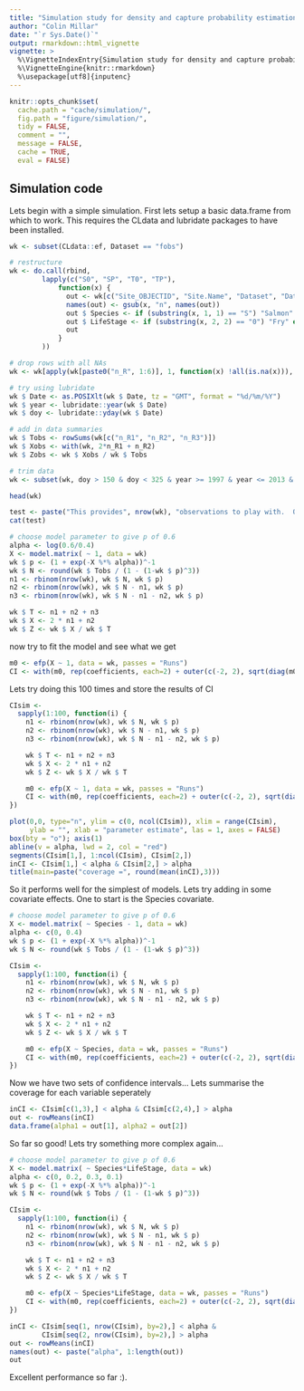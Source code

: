 ```yaml
---
title: "Simulation study for density and capture probability estimation from electrofishing data"
author: "Colin Millar"
date: "`r Sys.Date()`"
output: rmarkdown::html_vignette
vignette: >
  %\VignetteIndexEntry{Simulation study for density and capture probability estimation from electrofishing data}
  %\VignetteEngine{knitr::rmarkdown}
  %\usepackage[utf8]{inputenc}
---
```


```r
knitr::opts_chunk$set(
  cache.path = "cache/simulation/",
  fig.path = "figure/simulation/",
  tidy = FALSE,
  comment = "",
  message = FALSE,
  cache = TRUE,
  eval = FALSE)
```

## Simulation code

Lets begin with a simple simulation.  First lets setup a basic data.frame from which to work.  This requires the CLdata and lubridate packages to have been installed.

```r
wk <- subset(CLdata::ef, Dataset == "fobs")

# restructure
wk <- do.call(rbind,
        lapply(c("S0", "SP", "T0", "TP"),
            function(x) {
              out <- wk[c("Site_OBJECTID", "Site.Name", "Dataset", "Date", "Runs", "Area", paste0(x, "_R", 1:6))]
              names(out) <- gsub(x, "n", names(out))
              out $ Species <- if (substring(x, 1, 1) == "S") "Salmon" else "Trout"
              out $ LifeStage <- if (substring(x, 2, 2) == "0") "Fry" else "Parr"
              out
            }
        ))

# drop rows with all NAs
wk <- wk[apply(wk[paste0("n_R", 1:6)], 1, function(x) !all(is.na(x))), ]

# try using lubridate
wk $ Date <- as.POSIXlt(wk $ Date, tz = "GMT", format = "%d/%m/%Y")
wk $ year <- lubridate::year(wk $ Date)
wk $ doy <- lubridate::yday(wk $ Date)

# add in data summaries
wk $ Tobs <- rowSums(wk[c("n_R1", "n_R2", "n_R3")])
wk $ Xobs <- with(wk, 2*n_R1 + n_R2)
wk $ Zobs <- wk $ Xobs / wk $ Tobs

# trim data
wk <- subset(wk, doy > 150 & doy < 325 & year >= 1997 & year <= 2013 & Runs == 3 & Tobs > 0)

head(wk)
```

```r
test <- paste("This provides", nrow(wk), "observations to play with.  Okay lets simulate some 3 pass data using a constant capture probabilty, but try and get similar values for the total number of fish observed.")
cat(test)
```

```r
# choose model parameter to give p of 0.6
alpha <- log(0.6/0.4)
X <- model.matrix( ~ 1, data = wk)
wk $ p <- (1 + exp(-X %*% alpha))^-1
wk $ N <- round(wk $ Tobs / (1 - (1-wk $ p)^3))
n1 <- rbinom(nrow(wk), wk $ N, wk $ p)
n2 <- rbinom(nrow(wk), wk $ N - n1, wk $ p)
n3 <- rbinom(nrow(wk), wk $ N - n1 - n2, wk $ p)

wk $ T <- n1 + n2 + n3
wk $ X <- 2 * n1 + n2
wk $ Z <- wk $ X / wk $ T
```

now try to fit the model and see what we get

```r
m0 <- efp(X ~ 1, data = wk, passes = "Runs")
CI <- with(m0, rep(coefficients, each=2) + outer(c(-2, 2), sqrt(diag(m0 $ Vb))))
```

Lets try doing this 100 times and store the results of CI

```r
CIsim <-
  sapply(1:100, function(i) {
    n1 <- rbinom(nrow(wk), wk $ N, wk $ p)
    n2 <- rbinom(nrow(wk), wk $ N - n1, wk $ p)
    n3 <- rbinom(nrow(wk), wk $ N - n1 - n2, wk $ p)

    wk $ T <- n1 + n2 + n3
    wk $ X <- 2 * n1 + n2
    wk $ Z <- wk $ X / wk $ T

    m0 <- efp(X ~ 1, data = wk, passes = "Runs")
    CI <- with(m0, rep(coefficients, each=2) + outer(c(-2, 2), sqrt(diag(m0 $ Vb))))
})
```

```r
plot(0,0, type="n", ylim = c(0, ncol(CIsim)), xlim = range(CIsim),
     ylab = "", xlab = "parameter estimate", las = 1, axes = FALSE)
box(bty = "o"); axis(1)
abline(v = alpha, lwd = 2, col = "red")
segments(CIsim[1,], 1:ncol(CIsim), CIsim[2,])
inCI <- CIsim[1,] < alpha & CIsim[2,] > alpha
title(main=paste("coverage =", round(mean(inCI),3)))
```

So it performs well for the simplest of models.  Lets try adding in some covariate effects.  One to start is the Species covariate.

```r
# choose model parameter to give p of 0.6
X <- model.matrix( ~ Species - 1, data = wk)
alpha <- c(0, 0.4)
wk $ p <- (1 + exp(-X %*% alpha))^-1
wk $ N <- round(wk $ Tobs / (1 - (1-wk $ p)^3))

CIsim <-
  sapply(1:100, function(i) {
    n1 <- rbinom(nrow(wk), wk $ N, wk $ p)
    n2 <- rbinom(nrow(wk), wk $ N - n1, wk $ p)
    n3 <- rbinom(nrow(wk), wk $ N - n1 - n2, wk $ p)

    wk $ T <- n1 + n2 + n3
    wk $ X <- 2 * n1 + n2
    wk $ Z <- wk $ X / wk $ T

    m0 <- efp(X ~ Species, data = wk, passes = "Runs")
    CI <- with(m0, rep(coefficients, each=2) + outer(c(-2, 2), sqrt(diag(m0 $ Vb))))
})
```

Now we have two sets of confidence intervals...  Lets summarise the coverage for each variable seperately

```r
inCI <- CIsim[c(1,3),] < alpha & CIsim[c(2,4),] > alpha
out <- rowMeans(inCI)
data.frame(alpha1 = out[1], alpha2 = out[2])
```

So far so good!  Lets try something more complex again...

```r
# choose model parameter to give p of 0.6
X <- model.matrix( ~ Species*LifeStage, data = wk)
alpha <- c(0, 0.2, 0.3, 0.1)
wk $ p <- (1 + exp(-X %*% alpha))^-1
wk $ N <- round(wk $ Tobs / (1 - (1-wk $ p)^3))

CIsim <-
  sapply(1:100, function(i) {
    n1 <- rbinom(nrow(wk), wk $ N, wk $ p)
    n2 <- rbinom(nrow(wk), wk $ N - n1, wk $ p)
    n3 <- rbinom(nrow(wk), wk $ N - n1 - n2, wk $ p)

    wk $ T <- n1 + n2 + n3
    wk $ X <- 2 * n1 + n2
    wk $ Z <- wk $ X / wk $ T

    m0 <- efp(X ~ Species*LifeStage, data = wk, passes = "Runs")
    CI <- with(m0, rep(coefficients, each=2) + outer(c(-2, 2), sqrt(diag(m0 $ Vb))))
})
```

```r
inCI <- CIsim[seq(1, nrow(CIsim), by=2),] < alpha &
        CIsim[seq(2, nrow(CIsim), by=2),] > alpha
out <- rowMeans(inCI)
names(out) <- paste("alpha", 1:length(out))
out
```

Excellent performance so far :).
